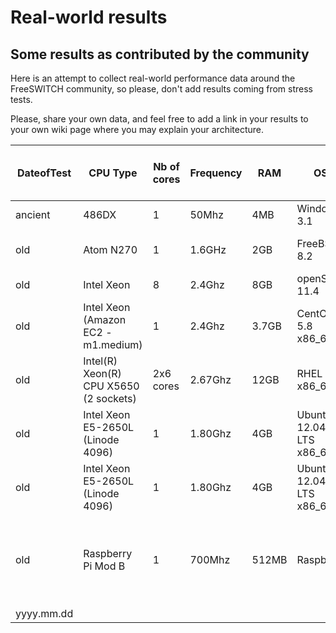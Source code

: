 
# Real-world results

## Some results as contributed by the community

Here is an attempt to collect real-world performance data around the FreeSWITCH community, so please, don't add results coming from stress tests.

Please, share your own data, and feel free to add a link in your results to your own wiki page where you may explain your architecture.

| DateofTest | CPU Type                               | Nb of cores | Frequency | RAM   | OS                       | FreeSWITCH version                      | Nb of SIP Profiles used | Core DB location (SATA/SCSI/SSD/RAM) | Transcoding? | Modules used by the calls                 | 1 leg or 2 leg calls! | Max Concurrent Calls       | Max CPS | Modus Operandi and Comments                           | Your name/email |
| ---------- | -------------------------------------- | ----------- | --------- | ----- | ------------------------ | --------------------------------------- | ----------------------- | ------------------------------------ | ------------ | ----------------------------------------- | --------------------- | -------------------------- | ------- | ----------------------------------------------------- | --------------- |
| ancient    | 486DX                                  | 1           | 50Mhz     | 4MB   | Windows 3.1              | Git of 2010/08/11 12:51:04 GMT-4        | 1                       | IDE                                  | No           | dialplanXML, lua IVR, ring\_ready         | 2                     | 1                          | 1       | Test                                                  | DavidP15        |
| old        | Atom N270                              | 1           | 1.6GHz    | 2GB   | FreeBSD 8.2              | Git of 2011/03/01                       | 3                       | SATA (SSD)                           | Yes          | dialplanXML, ring\_ready                  | 2                     | 10 (near 0 load)           | 1       | Production and load testing                           | wvds-nl         |
| old        | Intel Xeon                             | 8           | 2.4Ghz    | 8GB   | openSuse 11.4            | git-8c98328 2011-04-06 15-36-35 +0200   | 1                       | SATA                                 | No           | 1                                         | 2                     | 140 at 7% CPU              | 20      | Production                                            | Eric Z. Beard   |
| old        | Intel Xeon (Amazon EC2 - m1.medium)    | 1           | 2.4Ghz    | 3.7GB | CentOS 5.8 x86\_64       | 1.3.0+git\~20120914T220755Z\~3b660a06e5 | 2                       | tmpfs                                | No           | dialplanXML, lua \<-> MySQL                | 1                     | \~250 at 15% CPU           | 15-20   | Production                                            | Dmitry Saratsky |
| old        | Intel(R) Xeon(R) CPU X5650 (2 sockets) | 2x6 cores   | 2.67Ghz   | 12GB  | RHEL 5.7 x86\_64         | pre-1.2.0                               | 1                       | SCSI                                 | No (G.711)   | **conference**,dialplanXML, lua \<-> MySQL | 1                     | 247 at 4% CPU              | 10      | Production                                            | Mariusz Cz.     |
| old        | Intel Xeon E5-2650L (Linode 4096)      | 1           | 1.80Ghz   | 4GB   | Ubuntu 12.04 LTS x86\_64 | 1.5.2b git                              | 4                       | RAM                                  | No           | dialplanXML, mod\_cdr\_csv, mod\_curl     | 2                     | \~180 calls at 2-12% CPU   | 4       | Production - **Bypass Media** G729                    | David Morris    |
| old        | Intel Xeon E5-2650L (Linode 4096)      | 1           | 1.80Ghz   | 4GB   | Ubuntu 12.04 LTS x86\_64 | 1.5.2b git                              | 4                       | RAM                                  | No           | dialplanXML, mod\_cdr\_csv, mod\_curl     | 2                     | \~180 calls at 80-128% CPU | 4       | Production - **Proxy Media** G729                     | David Morris    |
| old        | Raspberry Pi Mod B                     | 1           | 700Mhz    | 512MB | Raspbian                 | 1.5.2b git                              | 5                       | SDcard                               | No           | dialplanXML                               | 2                     | 1 call at 5-8% CPU         | 4       | Production - Router from internal NAT to VPN - G.711A | Peter Steinbach |
| yyyy.mm.dd |                                        |             |           |       |                          |                                         |                         |                                      |              |                                           |                       |                            |         |                                                       |                 |


